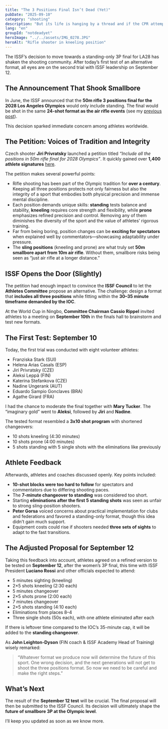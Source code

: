 ```yaml
---
title: "The 3 Positions Final Isn’t Dead (Yet)"
pubDate: "2025-09-10"
category: "shooting"
description: "But its life is hanging by a thread and if the CPR attempt this week doesn’t succeed, it might be over for good.  "
lang: "en"
groupId: "notdeadyet"
heroImage: "../../assets/IMG_0278.JPG"
heroAlt: "Rifle shooter in kneeling position"
---
```


The ISSF’s decision to move towards a standing-only 3P final for LA28 has shaken the shooting community. After today’s first test of an alternative format, all eyes are on the second trial with ISSF leadership on September 12.

## The Announcement That Shook Smallbore

In June, the ISSF announced that the **50m rifle 3 positions final for the 2028 Los Angeles Olympics** would only include standing. The final would be shot in the same **24-shot format as the air rifle events** (see my [previous post](../new3x20final)).  

This decision sparked immediate concern among athletes worldwide.  

## The Petition: Voices of Tradition and Integrity  

Czech shooter **Jiri Privratsky** launched a petition titled *“Include all the positions in 50m rifle final for 2028 Olympics”*. It quickly gained over **1,400 athlete signatures** [here](https://chng.it/LKDcsbzghc).  

The petition makes several powerful points:  

- Rifle shooting has been part of the Olympic tradition for **over a century**. Keeping all three positions protects not only fairness but also the integrity of a sport that embodies both physical precision and immense mental discipline.  
- Each position demands unique skills: **standing** tests balance and stability, **kneeling** requires core strength and flexibility, while **prone** emphasizes refined precision and control. Removing any of them diminishes the diversity of the sport and the value of athletes’ rigorous training.  
- Far from being boring, position changes can be **exciting for spectators** when explained well by commentators—showcasing adaptability under pressure.  
- The **sling positions** (kneeling and prone) are what truly set **50m smallbore apart from 10m air rifle**. Without them, smallbore risks being seen as “just air rifle at a longer distance.”  

## ISSF Opens the Door (Slightly)

The petition had enough impact to convince the **ISSF Council** to let the **Athletes Committee** propose an alternative. The challenge: design a format that **includes all three positions** while fitting within the **30–35 minute timeframe demanded by the IOC**.  

At the World Cup in Ningbo, **Committee Chairman Cassio Rippel** invited athletes to a meeting on **September 10th** in the finals hall to brainstorm and test new formats.  

## The First Test: September 10  

Today, the first trial was conducted with eight volunteer athletes:  

- Franziska Stark (SUI)  
- Helena Arias Casals (ESP)  
- Jiri Privratsky (CZE)  
- Aleksi Leppä (FIN)  
- Katerina Stefankova (CZE)  
- Nadine Ungerank (AUT)  
- Eduardo Sampio Gonclaves (BRA)  
- Agathe Girard (FRA)  

I had the chance to moderate the final together with **Mary Tucker**. The “imaginary gold” went to **Aleksi**, followed by **Jiri** and **Nadine**.  

The tested format resembled a **3x10 shot program** with shortened changeovers:  
- 10 shots kneeling (4:30 minutes)  
- 10 shots prone (4:00 minutes)  
- 5 shots standing with 5 single shots with the eliminations like previously

## Athlete Feedback  

Afterwards, athletes and coaches discussed openly. Key points included:  

- **10-shot blocks were too hard to follow** for spectators and commentators due to differing shooting paces.  
- The **7-minute changeover to standing** was considered too short.  
- Starting **eliminations after the first 5 standing shots** was seen as unfair to strong sling-position shooters.  
- **Peter Gorsa** voiced concerns about practical implementation for clubs and federations and favored a standing-only format, though this idea didn’t gain much support.  
- Equipment costs could rise if shooters needed **three sets of sights** to adapt to the fast transitions.  

## The Adjusted Proposal for September 12  

Taking this feedback into account, athletes agreed on a refined version to be tested on **September 12**, after the women’s 3P final, this time with ISSF President **Luciano Rossi** and other officials expected to attend:  

- 5 minutes sighting (kneeling) 
- 2×5 shots kneeling (2:30 each)  
- 5 minutes changeover
- 2×5 shots prone (2:00 each)  
- 7 minutes changeover
- 2×5 shots standing (4:10 each)  
- Eliminations from places 8–4  
- Three single shots (50s each), with one athlete eliminated after each  

If there is leftover time compared to the IOC’s 35-minute cap, it will be added to the **standing changeover**.  

As **John Leighton-Dyson** (FIN coach & ISSF Academy Head of Training) wisely remarked:  

> “Whatever format we produce now will determine the future of this sport. One wrong decision, and the next generations will not get to shoot the three positions format. So now we need to be careful and make the right steps.”  

## What’s Next  

The result of the **September 12 test** will be crucial. The final proposal will then be submitted to the ISSF Council. Its decision will ultimately shape the **future of smallbore 3P at the Olympic level**.  

I’ll keep you updated as soon as we know more.  
